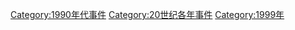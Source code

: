 {{Year by category
|m=1
|c=9
|d=9
|y=9
|cat=事件
|sortkey=事件
|parent=20世纪各年事件
|subcat=1990年代事件
}}

[[Category:1990年代事件|Category:1990年代事件]]
[[Category:20世纪各年事件|Category:20世纪各年事件]]
[[Category:1999年|Category:1999年]]